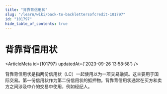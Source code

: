 ```yaml
---
title: "背靠背信用状"
slug: "/learn/wiki/back-to-backlettersofcredit-101797"
id: "101797"
hide_table_of_contents: true
---
```



# 背靠背信用状

<ArticleMeta id={101797} updatedAt={'2023-09-26 13:58:58'} />
<div className='border-solid border-b border-t-0 my-4 border-[var(--ifm-color-gray-300)]' />

背靠背信用状是指两份信用状（LC）一起使用以为一项交易融资。这主要用于国际交易。第一份信用状作为第二份信用状的抵押物。背靠背信用状通常在买方和卖方之间涉及中介的交易中使用，例如经纪人。
